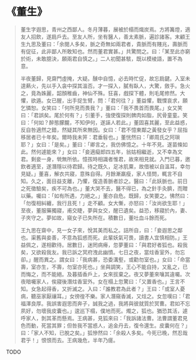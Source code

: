 # 《董生》

> 董生字遐思，青州之西鄙人。冬月薄暮，展被於榻而熾炭焉。方將篝燈，適友人招飲，遂扃戶去。至友人所，坐有醫人，善太素脈，遍診諸客。末顧王生九思及董曰：「余閱人多矣，脈之奇無如兩君者，貴脈而有賤兆，壽脈而有促征，此非鄙人所敢知也。然而董君實甚。」共驚問之。曰：「某至此亦窮於術，未敢臆決，願兩君自慎之。」二人初聞甚駭，既以模棱語，置不為意。
>
> 半夜董歸，見齋門虛掩，大疑。醺中自憶，必去時忙促，故忘扃鍵。入室未遑爇火，先以手入衾中探其溫否。才一探入，膩有臥人，大驚，斂手。急火之，竟為姝麗，韶顏稚齒，神仙不殊。狂喜，戲探下體，則毛尾修然。大懼，欲遁。女已醒，出手捉生臂，問：「君何往？」董益懼，戰慄哀求，願乞憐恕。女笑曰：「何所見而畏我？」董曰：「我不畏首而畏尾。」女又笑曰：「君誤矣。尾於何有？」引董手，強使復探則髀肉如脂，尻骨童童。笑曰：「何如？醉態朦朧，不知伊何，遂誣人若此。」董固喜其麗，至此益惑，反自咎適然之錯，然疑其所來無因。女曰：「君不憶東鄰之黃發女乎？屈指移居者已十年矣。爾時我未笄：君垂髫也。」董恍然曰：「卿周氏之阿瑣耶？」女曰：「是矣。」董曰：「卿言之，我仿佛憶之。十年不見。遂苗條如此。然何遽能來？」女曰：「妾適癡郎四五年，翁姑相繼逝，又不幸為文君。剩妾一身，煢無所依。憶孩時相識者惟君，故來相見就。入門已暮，邀飲者適至，遂潛隱以待君歸。待之既久，足冰肌粟，故借被以自溫耳，幸勿見疑。」董喜，解衣共寢，意殊自得。月餘漸羸瘦，家人怪問，輒言不自知。久之，面目益支離，乃懼，復造善脈者診之。醫曰：「此妖脈也。前日之死徵驗矣，疾不可為也。」董大哭不去，醫不得已，為之針手灸臍，而贈以藥。囑曰：「如有所遇，力絕之。」董亦自危。既歸，女笑要之。怫然曰：「勿復相糾纏，我行且死！」走不顧。女大慚，亦怒曰：「汝尚欲生耶！」至夜，董服藥獨寢，甫交睫，夢與女交，醒已遺矣。益恐，移寢於內，妻、子夾守之。夢如故，窺女子已失所在。積數日，董吐血斗餘而死。
>
> 王九思在齋中，見一女子來，悅其美而私之。詰所自，曰：「妾遐思之鄰也。渠舊與妾善，不意為狐惑而死。此輩妖氣可畏，讀書人宜慎相防。」王益佩之，遂相歡待。居數日，迷罔病瘠，忽夢董曰：「與君好者狐也。殺我矣，又欲殺我友。我已訴之冥府洩此幽憤。七日之夜，當炷香室外，勿忘卻。」醒而異之。謂女曰：「我病甚，恐委溝壑，或勸勿室也。」女曰：「命當壽，室亦生，不壽，勿室亦死也。」坐與調笑，王心不能自持，又亂之，已而悔之，而不能絕。及暮插香戶上，女來拔棄之。夜又夢董來嚷其違囑。次夜暗囑家人，俟寢後潛炷香室外。女在榻上忽驚曰：「又置香也。」王言不知。女急起得香，又折滅之。入曰：「誰教君為此者？」王曰：「或室人憂病，聽巫家厭禳耳。」女徬徨不樂。家人潛窺香滅，又炷之。女忽嘆曰：「君福澤良厚。我誤害遐思而奔子，誠我之過，我將與彼就質於冥曹。君如不忘夙好，勿壞我皮囊也。」逡巡下榻，僕地而死。燭之，狐也。猶恐其活，遽呼家人，剝其革而懸焉。王病甚，見狐來曰：「我訴諸法曹。法曹謂董君見色而動，死當其罪；但咎我不當惑人，追金丹去，復令還生。皮囊何在？」曰：「家人不知，已脫之矣。」狐慘然曰：「余殺人多矣。今死已晚，然忍哉君乎！」恨恨而去。王病幾危，半年乃瘥。

TODO

